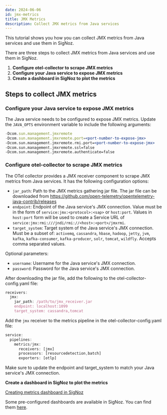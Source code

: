 ```yaml
---
date: 2024-06-06
id: jmx-metrics
title: JMX Metrics
description: Collect JMX metrics from Java services
---
```


This tutorial shows you how you can collect JMX metrics from Java services and use them in SigNoz.

There are three steps to collect JMX metrics from Java services and use them in SigNoz.

1. **Configure otel-collector to scrape JMX metrics**
2. **Configure your Java service to expose JMX metrics**
3. **Create a dashboard in SigNoz to plot the metrics**


## Steps to collect JMX metrics


### Configure your Java service to expose JMX metrics

The Java service needs to be configured to expose JMX metrics. Update the `JAVA_OPTS` environment variable to include the following arguments:

```jsx
-Dcom.sun.management.jmxremote
-Dcom.sun.management.jmxremote.port=<port-number-to-expose-jmx>
-Dcom.sun.management.jmxremote.rmi.port=<port-number-to-expose-jmx>
-Dcom.sun.management.jmxremote.ssl=false
-Dcom.sun.management.jmxremote.authenticate=false
```

### Configure otel-collector to scrape JMX metrics

The OTel collector provides a JMX receiver component to scrape JMX metrics from Java services. It has the following configuration options:

- `jar_path`: Path to the JMX metrics gathering jar file. The jar file can be downloaded from https://github.com/open-telemetry/opentelemetry-java-contrib/releases
- `endpoint`: Endpoint of the Java service's JMX connection. Value must be in the form of `service:jmx:<protocol>:<sap>` or `host:port`. Values in `host:port` form will be used to create a Service URL of `service:jmx:rmi:///jndi/rmi://<host>:<port>/jmxrmi`.
- `target_system`: Target system of the Java service's JMX connection. Must be a subset of: `activemq`, `cassandra`, `hbase`, `hadoop`, `jetty`, `jvm`, `kafka`, `kafka-consumer`, `kafka-producer`, `solr`, `tomcat`, `wildfly`. Accepts comma separated values.

Optional parameters:
- `username`: Username for the Java service's JMX connection.
- `password`: Password for the Java service's JMX connection.


After downloading the jar file, add the following to the otel-collector-config.yaml file:

```jsx
receivers:
  jmx:
    jar_path: /path/to/jmx_receiver.jar
    endpoint: localhost:1099
    target_system: cassandra,tomcat
```

Add the `jmx` receiver to the metrics pipeline in the otel-collector-config.yaml file:

```jsx
service:
  pipelines:
    metrics/jmx:
      receivers: [jmx]
      processors: [resourcedetection,batch]
      exporters: [otlp]
```

<Admonition>

Make sure to update the endpoint and target_system to match your Java service's JMX connection.

</Admonition>

**Create a dashboard in SigNoz to plot the metrics**

   [Creating metrics dashboard in SigNoz](https://signoz.io/docs/userguide/dashboards/)

Some pre-configured dashboards are available in SigNoz. You can find them [here](https://github.com/ezeslucky/monitrix.git/dashboards/tree/main/jmx).

